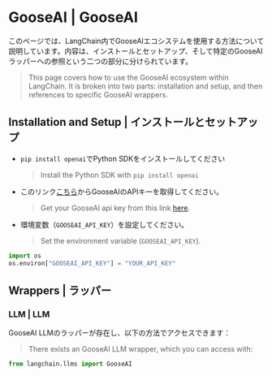# GooseAI | GooseAI

このページでは、LangChain内でGooseAIエコシステムを使用する方法について説明しています。内容は、インストールとセットアップ、そして特定のGooseAIラッパーへの参照という二つの部分に分けられています。

> This page covers how to use the GooseAI ecosystem within LangChain.
> It is broken into two parts: installation and setup, and then references to specific GooseAI wrappers.

## Installation and Setup | インストールとセットアップ

* `pip install openai`でPython SDKをインストールしてください
  > Install the Python SDK with `pip install openai`
* このリンク[こちら](https://goose.ai/)からGooseAIのAPIキーを取得してください。
  > Get your GooseAI api key from this link [here](https://goose.ai/).
* 環境変数（`GOOSEAI_API_KEY`）を設定してください。
  > Set the environment variable (`GOOSEAI_API_KEY`).

```python
import os
os.environ["GOOSEAI_API_KEY"] = "YOUR_API_KEY"
```

## Wrappers | ラッパー

### LLM | LLM

GooseAI LLMのラッパーが存在し、以下の方法でアクセスできます：

> There exists an GooseAI LLM wrapper, which you can access with:

```python
from langchain.llms import GooseAI
```
